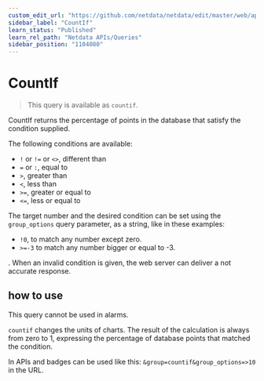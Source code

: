 ```yaml
---
custom_edit_url: "https://github.com/netdata/netdata/edit/master/web/api/queries/countif/README.md"
sidebar_label: "CountIf"
learn_status: "Published"
learn_rel_path: "Netdata APIs/Queries"
sidebar_position: "1104080"
---
```



# CountIf

> This query is available as `countif`.

CountIf returns the percentage of points in the database that satisfy the condition supplied.

The following conditions are available:

- `!` or `!=` or `<>`, different than
- `=` or `:`, equal to
- `>`, greater than
- `<`, less than
- `>=`, greater or equal to
- `<=`, less or equal to

The target number and the desired condition can be set using the `group_options` query parameter, as a string, like in these examples:

- `!0`, to match any number except zero.
- `>=-3` to match any number bigger or equal to -3.

. When an invalid condition is given, the web server can deliver a not accurate response.

## how to use

This query cannot be used in alarms.

`countif` changes the units of charts. The result of the calculation is always from zero to 1, expressing the percentage of database points that matched the condition. 

In APIs and badges can be used like this: `&group=countif&group_options=>10` in the URL.


